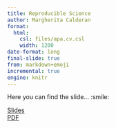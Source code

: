 ```yaml
---
title: Reproducible Science  
author: Margherita Calderan  
format:  
  html:  
    csl: files/apa.cv.csl  
    width: 1200
date-format: long  
final-slide: true  
from: markdown+emoji  
incremental: true  
engine: knitr  
---
```


Here you can find the slide... :smile:

[Slides](slide/repro-preschool.html)  
[PDF](slide/repro-preschool.pdf)

